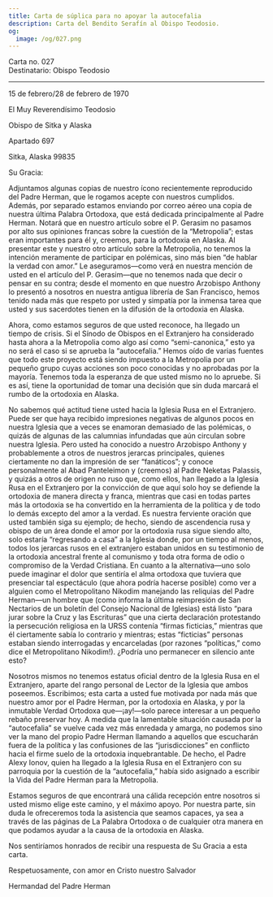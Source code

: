 ```yaml
---
title: Carta de súplica para no apoyar la autocefalia
description: Carta del Bendito Serafín al Obispo Teodosio.
og:
  image: /og/027.png
---
```


<div style={{textAlign:'right', fontFamily:'monospace'}}>Carta no. 027</div>
<div style={{textAlign:'left', fontFamily:'monospace'}}>Destinatario: Obispo Teodosio</div>

---

15 de febrero/28 de febrero de 1970

El Muy Reverendísimo Teodosio

Obispo de Sitka y Alaska

Apartado 697

Sitka, Alaska 99835

Su Gracia:

Adjuntamos algunas copias de nuestro ícono recientemente reproducido del Padre Herman, que le rogamos acepte con nuestros cumplidos. Además, por separado estamos enviando por correo aéreo una copia de nuestra última Palabra Ortodoxa, que está dedicada principalmente al Padre Herman. Notará que en nuestro artículo sobre el P. Gerasim no pasamos por alto sus opiniones francas sobre la cuestión de la “Metropolia”; estas eran importantes para él y, creemos, para la ortodoxia en Alaska. Al presentar este y nuestro otro artículo sobre la Metropolia, no tenemos la intención meramente de participar en polémicas, sino más bien “de hablar la verdad con amor.” Le aseguramos—como verá en nuestra mención de usted en el artículo del P. Gerasim—que no tenemos nada que decir o pensar en su contra; desde el momento en que nuestro Arzobispo Anthony lo presentó a nosotros en nuestra antigua librería de San Francisco, hemos tenido nada más que respeto por usted y simpatía por la inmensa tarea que usted y sus sacerdotes tienen en la difusión de la ortodoxia en Alaska.

Ahora, como estamos seguros de que usted reconoce, ha llegado un tiempo de crisis. Si el Sínodo de Obispos en el Extranjero ha considerado hasta ahora a la Metropolia como algo así como “semi-canonica,” esto ya no será el caso si se aprueba la “autocefalia.” Hemos oído de varias fuentes que todo este proyecto está siendo impuesto a la Metropolia por un pequeño grupo cuyas acciones son poco conocidas y no aprobadas por la mayoría. Tenemos toda la esperanza de que usted mismo no lo apruebe. Si es así, tiene la oportunidad de tomar una decisión que sin duda marcará el rumbo de la ortodoxia en Alaska.

No sabemos qué actitud tiene usted hacia la Iglesia Rusa en el Extranjero. Puede ser que haya recibido impresiones negativas de algunos pocos en nuestra Iglesia que a veces se enamoran demasiado de las polémicas, o quizás de algunas de las calumnias infundadas que aún circulan sobre nuestra Iglesia. Pero usted ha conocido a nuestro Arzobispo Anthony y probablemente a otros de nuestros jerarcas principales, quienes ciertamente no dan la impresión de ser “fanáticos”; y conoce personalmente al Abad Panteleimon y (creemos) al Padre Neketas Palassis, y quizás a otros de origen no ruso que, como ellos, han llegado a la Iglesia Rusa en el Extranjero por la convicción de que aquí solo hoy se defiende la ortodoxia de manera directa y franca, mientras que casi en todas partes más la ortodoxia se ha convertido en la herramienta de la política y de todo lo demás excepto del amor a la verdad. Es nuestra ferviente oración que usted también siga su ejemplo; de hecho, siendo de ascendencia rusa y obispo de un área donde el amor por la ortodoxia rusa sigue siendo alto, solo estaría “regresando a casa” a la Iglesia donde, por un tiempo al menos, todos los jerarcas rusos en el extranjero estaban unidos en su testimonio de la ortodoxia ancestral frente al comunismo y toda otra forma de odio o compromiso de la Verdad Cristiana. En cuanto a la alternativa—uno solo puede imaginar el dolor que sentiría el alma ortodoxa que tuviera que presenciar tal espectáculo (que ahora podría hacerse posible) como ver a alguien como el Metropolitano Nikodim manejando las reliquias del Padre Herman—un hombre que (como informa la última reimpresión de San Nectarios de un boletín del Consejo Nacional de Iglesias) está listo “para jurar sobre la Cruz y las Escrituras” que una cierta declaración protestando la persecución religiosa en la URSS contenía “firmas ficticias,” mientras que él ciertamente sabía lo contrario y mientras; estas “ficticias” personas estaban siendo interrogadas y encarceladas (por razones “políticas,” como dice el Metropolitano Nikodim!). ¿Podría uno permanecer en silencio ante esto?

Nosotros mismos no tenemos estatus oficial dentro de la Iglesia Rusa en el Extranjero, aparte del rango personal de Lector de la Iglesia que ambos poseemos. Escribimos; esta carta a usted fue motivada por nada más que nuestro amor por el Padre Herman, por la ortodoxia en Alaska, y por la inmutable Verdad Ortodoxa que—¡ay!—solo parece interesar a un pequeño rebaño preservar hoy. A medida que la lamentable situación causada por la “autocefalia” se vuelve cada vez más enredada y amarga, no podemos sino ver la mano del propio Padre Herman llamando a aquellos que escucharán fuera de la política y las confusiones de las “jurisdicciones” en conflicto hacia el firme suelo de la ortodoxia inquebrantable. De hecho, el Padre Alexy Ionov, quien ha llegado a la Iglesia Rusa en el Extranjero con su parroquia por la cuestión de la “autocefalia,” había sido asignado a escribir la Vida del Padre Herman para la Metropolia.

Estamos seguros de que encontrará una cálida recepción entre nosotros si usted mismo elige este camino, y el máximo apoyo. Por nuestra parte, sin duda le ofreceremos toda la asistencia que seamos capaces, ya sea a través de las páginas de La Palabra Ortodoxa o de cualquier otra manera en que podamos ayudar a la causa de la ortodoxia en Alaska.

Nos sentiríamos honrados de recibir una respuesta de Su Gracia a esta carta.

Respetuosamente, con amor en Cristo nuestro Salvador

Hermandad del Padre Herman